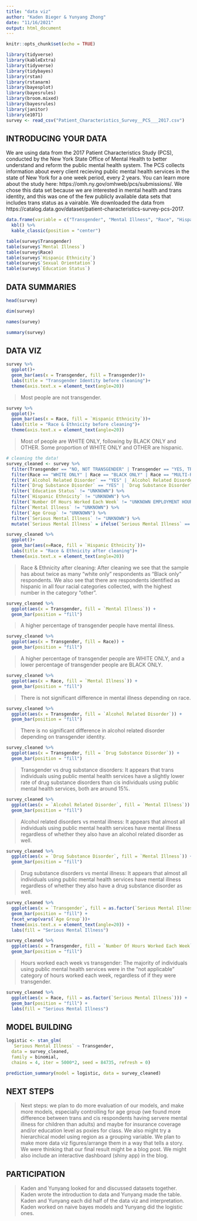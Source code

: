 ```yaml
---
title: "data viz"
author: "Kaden Bieger & Yunyang Zhong"
date: "11/16/2021"
output: html_document
---
```


```r
knitr::opts_chunk$set(echo = TRUE)
```

```r
library(tidyverse)
library(kableExtra)
library(tidyverse)
library(tidybayes)
library(rstan)
library(rstanarm)
library(bayesplot)
library(bayesrules)
library(broom.mixed)
library(bayesrules)
library(janitor)
library(e1071)
survey <- read_csv("Patient_Characteristics_Survey__PCS___2017.csv")
```

## INTRODUCING YOUR DATA

We are using data from the 2017 Patient Characteristics Study (PCS), conducted by the New York State Office of Mental Health to better understand and reform the public mental health system. The PCS collects information about every client recieving public mental health services in the state of New York for a one week period, every 2 years. You can learn more about the study here: https://omh.ny.gov/omhweb/pcs/submissions/. We chose this data set because we are interested in mental health and trans identity, and this was one of the few publicly available data sets that includes trans status as a vairable. We downloaded the data from https://catalog.data.gov/dataset/patient-characteristics-survey-pcs-2017.

```r
data.frame(variable = c("Transgender", "Mental Illness", "Race", "Hispanic Ethnicity", "Sexual Orientation", "Age Group", "Serious Mental Illness", "Alcohol Related Disorder", "Drug Substance Disorder", "Number Of Hours Worked Each Week", "Education Status"), meaning = c("YES or NO", "YES or NO", "WHITE ONLY, BLACK ONLY, or MULTI-RACIAL", "YES or NO", "BISEXUAL, LESBIAN/GAY or STRAIGHT/HETEROSEXUAL", "ADULT or CHILD", "YES or NO", "YES or NO", "YES or NO", "Number Of Hours Worked Each Week", "COLLEGE OR GRADUATE DEGREE, MIDDLE SCHOOL TO HIGH SCHOOL, NO FORMAL EDUCATION, OTHER, PRE-K TO FIFTH GRADE, SOME COLLEGE ")) %>% 
  kbl() %>% 
  kable_classic(position = "center")
```

```r
table(survey$Transgender)
table(survey$`Mental Illness`)
table(survey$Race)
table(survey$`Hispanic Ethnicity`)
table(survey$`Sexual Orientation`)
table(survey$`Education Status`)
```

## DATA SUMMARIES

```r
head(survey)
```

```r
dim(survey)
```

```r
names(survey)
```

```r
summary(survey)
```

## DATA VIZ

```r
survey %>%
  ggplot()+
  geom_bar(aes(x = Transgender, fill = Transgender))+
  labs(title = "Transgender Identity before cleaning")+
  theme(axis.text.x = element_text(angle=20))
```

> Most people are not transgender.

```r
survey %>%
  ggplot()+
  geom_bar(aes(x = Race, fill = `Hispanic Ethnicity`))+
  labs(title = "Race & Ethnicity before cleaning")+
  theme(axis.text.x = element_text(angle=20))
```

> Most of people are WHITE ONLY, following by BLACK ONLY and OTHER. Some proportion of WHITE ONLY and OTHER are hispanic.

```r
# cleaning the data!
survey_cleaned <- survey %>% 
  filter(Transgender == "NO, NOT TRANSGENDER" | Transgender == "YES, TRANSGENDER") %>%
  filter(Race == "WHITE ONLY" | Race == "BLACK ONLY" | Race == "MULTI-RACIAL" | Race == "OTHER") %>% 
  filter(`Alcohol Related Disorder` == "YES" | `Alcohol Related Disorder` == "NO") %>% 
  filter(`Drug Substance Disorder` == "YES" | `Drug Substance Disorder` == "NO") %>% 
  filter(`Education Status` != "UNKNOWN") %>% 
  filter(`Hispanic Ethnicity` != "UNKNOWN") %>% 
  filter(`Number Of Hours Worked Each Week` != "UNKNOWN EMPLOYMENT HOURS") %>% 
  filter(`Mental Illness` != "UNKNOWN") %>% 
  filter(`Age Group` != "UNKNOWN") %>%
  filter(`Serious Mental Illness` != "UNKNOWN") %>% 
  mutate(`Serious Mental Illness` = ifelse(`Serious Mental Illness` == "NO", 0, 1))
```

```r
survey_cleaned %>%
  ggplot()+
  geom_bar(aes(x=Race, fill = `Hispanic Ethnicity`))+
  labs(title = "Race & Ethnicity after cleaning")+
  theme(axis.text.x = element_text(angle=20))
```

> Race & Ethnicity after cleaning:
After cleaning we see that the sample has about twice as many “white only” respondents as “Black only” respondents. We also see that there are respondents identified as hispanic in all four racial categories collected, with the highest number in the category “other”.

```r
survey_cleaned %>% 
  ggplot(aes(x = Transgender, fill = `Mental Illness`)) +
  geom_bar(position = "fill")
```

> A higher percentage of transgender people have mental illness.

```r
survey_cleaned %>% 
  ggplot(aes(x = Transgender, fill = Race)) +
  geom_bar(position = "fill")
```

> A higher percentage of transgender people are WHITE ONLY, and a lower percentage of transgender people are BLACK ONLY.

```r
survey_cleaned %>% 
  ggplot(aes(x = Race, fill = `Mental Illness`)) +
  geom_bar(position = "fill")
```

> There is not significant difference in mental illness depending on race.

```r
survey_cleaned %>% 
  ggplot(aes(x = Transgender, fill = `Alcohol Related Disorder`)) +
  geom_bar(position = "fill")
```

> There is no significant difference in alcohol related disorder depending on transgender identity.

```r
survey_cleaned %>% 
  ggplot(aes(x = Transgender, fill = `Drug Substance Disorder`)) +
  geom_bar(position = "fill")
```

> Transgender vs drug substance disorders: 
It appears that trans individuals using public mental health services have a slightly lower rate of drug substance disorders than cis individuals using public mental health services, both are around 15%.

```r
survey_cleaned %>% 
  ggplot(aes(x = `Alcohol Related Disorder`, fill = `Mental Illness`)) +
  geom_bar(position = "fill")
```

> Alcohol related disorders vs mental illness:
It appears that almost all individuals using public mental health services have mental illness regardless of whether they also have an alcohol related disorder as well. 

```r
survey_cleaned %>% 
  ggplot(aes(x = `Drug Substance Disorder`, fill = `Mental Illness`)) +
  geom_bar(position = "fill")
```

> Drug substance disorders vs mental illness:
It appears that almost all individuals using public mental health services have mental illness regardless of whether they also have a drug substance disorder as well. 

```r
survey_cleaned %>% 
  ggplot(aes(x = `Transgender`, fill = as.factor(`Serious Mental Illness`))) +
  geom_bar(position = "fill") +
  facet_wrap(vars(`Age Group`))+
  theme(axis.text.x = element_text(angle=20)) +
  labs(fill = "Serious Mental Illness")
```

```r
survey_cleaned %>% 
  ggplot(aes(x = Transgender, fill = `Number Of Hours Worked Each Week`)) +
  geom_bar(position = "fill")
```

> Hours worked each week vs transgender:
The majority of individuals using public mental health services were in the “not applicable” category of hours worked each week, regardless of if they were transgender.

```r
survey_cleaned %>% 
  ggplot(aes(x = Race, fill = as.factor(`Serious Mental Illness`))) +
  geom_bar(position = "fill") +
  labs(fill = "Serious Mental Illness")
```

## MODEL BUILDING

```r
logistic <- stan_glm(
  `Serious Mental Illness` ~ Transgender,
  data = survey_cleaned,
  family = binomial,
  chains = 4, iter = 5000*2, seed = 84735, refresh = 0)
```

```r
prediction_summary(model = logistic, data = survey_cleaned)
```

## NEXT STEPS

> Next steps: we plan to do more evaluation of our models, and make more models, especially controlling for age group (we found more difference between trans and cis respondents having servere mental illness for children than adults) and maybe for insurance coverage and/or education level as poxies for class. We also might try a hierarchical model using region as a grouping variable. We plan to make more data viz figures/arrange them in a way that tells a story. We were thinking that our final result might be a blog post. We might also include an interactive dashboard (shiny app) in the blog.

## PARTICIPATION

> Kaden and Yunyang looked for and discussed datasets together. Kaden wrote the introduction to data and Yunyang made the table. Kaden and Yunyang each did half of the data viz and interpretation. Kaden worked on naive bayes models and Yunyang did the logistic ones.
